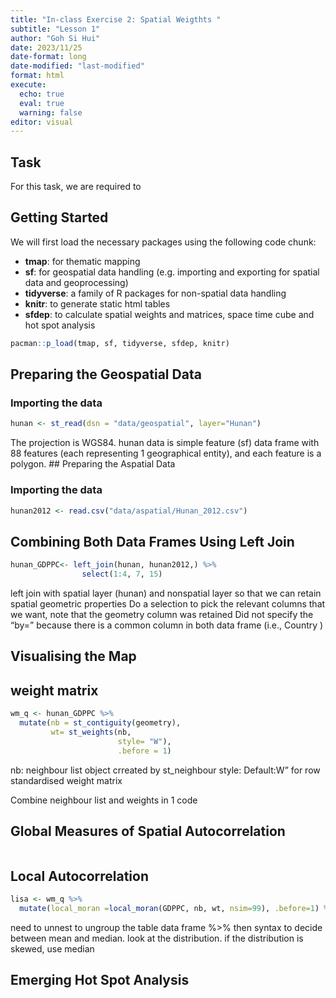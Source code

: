 ```yaml
---
title: "In-class Exercise 2: Spatial Weigthts "
subtitle: "Lesson 1" 
author: "Goh Si Hui"
date: 2023/11/25
date-format: long
date-modified: "last-modified"
format: html 
execute: 
  echo: true
  eval: true
  warning: false
editor: visual 
---
```


## Task

For this task, we are required to

## Getting Started

We will first load the necessary packages using the following code chunk:

-   **tmap**: for thematic mapping
-   **sf**: for geospatial data handling (e.g. importing and exporting for spatial data and geoprocessing)
-   **tidyverse**: a family of R packages for non-spatial data handling
-   **knitr**: to generate static html tables
-   **sfdep**: to calculate spatial weights and matrices, space time cube and hot spot analysis

```r
pacman::p_load(tmap, sf, tidyverse, sfdep, knitr)
```

## Preparing the Geospatial Data

### Importing the data
```r
hunan <- st_read(dsn = "data/geospatial", layer="Hunan")
```
The projection is WGS84. 
hunan data is simple feature (sf) data frame with 88 features (each representing 1 geographical entity), and each feature is a polygon. 
## Preparing the Aspatial Data

### Importing the data

```r
hunan2012 <- read.csv("data/aspatial/Hunan_2012.csv")
```

## Combining Both Data Frames Using Left Join 

```r
hunan_GDPPC<- left_join(hunan, hunan2012,) %>% 
                select(1:4, 7, 15)
```

left join with spatial layer (hunan) and nonspatial layer so that we can retain spatial geometric properties
Do a selection to pick the relevant columns that we want, note that the geometry column was retained 
Did not specify the "by=" because there is a common column in both data frame (i.e., Country )


## Visualising the Map 

## weight matrix
```r
wm_q <- hunan_GDPPC %>%
  mutate(nb = st_contiguity(geometry),
         wt= st_weights(nb, 
                        style= "W"),
                        .before = 1)
```

nb: neighbour list object crreated by st_neighbour
style: Default:W" for row standardised weight matrix 

Combine neighbour list and weights in 1 code


## Global Measures of Spatial Autocorrelation
```r

```

## Local Autocorrelation 
```r
lisa <- wm_q %>%
  mutate(local_moran =local_moran(GDPPC, nb, wt, nsim=99), .before=1) %>% unnest(local_moran)

```
need to unnest to ungroup the table 
data frame %>% then syntax
to decide between mean and median. look at the distribution. if the distribution is skewed, use median 

## Emerging Hot Spot Analysis 


